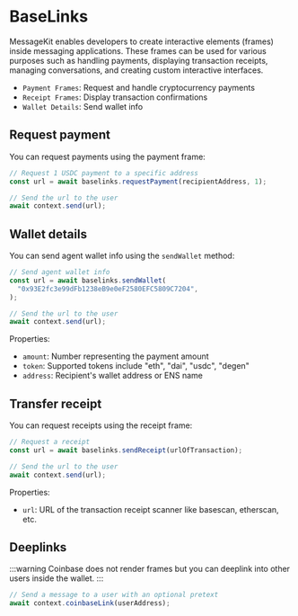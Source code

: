 # BaseLinks

MessageKit enables developers to create interactive elements (frames) inside messaging applications. These frames can be used for various purposes such as handling payments, displaying transaction receipts, managing conversations, and creating custom interactive interfaces.

- `Payment Frames`: Request and handle cryptocurrency payments
- `Receipt Frames`: Display transaction confirmations
- `Wallet Details`: Send wallet info

## Request payment

You can request payments using the payment frame:

```typescript
// Request 1 USDC payment to a specific address
const url = await baselinks.requestPayment(recipientAddress, 1);

// Send the url to the user
await context.send(url);
```

## Wallet details

You can send agent wallet info using the `sendWallet` method:

```typescript
// Send agent wallet info
const url = await baselinks.sendWallet(
  "0x93E2fc3e99dFb1238eB9e0eF2580EFC5809C7204",
);

// Send the url to the user
await context.send(url);
```

Properties:

- `amount`: Number representing the payment amount
- `token`: Supported tokens include "eth", "dai", "usdc", "degen"
- `address`: Recipient's wallet address or ENS name

## Transfer receipt

You can request receipts using the receipt frame:

```typescript
// Request a receipt
const url = await baselinks.sendReceipt(urlOfTransaction);

// Send the url to the user
await context.send(url);
```

Properties:

- `url`: URL of the transaction receipt scanner like basescan, etherscan, etc.

## Deeplinks

:::warning
Coinbase does not render frames but you can deeplink into other users inside the wallet.
:::

```typescript
// Send a message to a user with an optional pretext
await context.coinbaseLink(userAddress);
```

